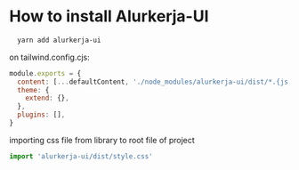 
<Meta title="Get Started/Installation" />

# How to install Alurkerja-UI

```bash
  yarn add alurkerja-ui
```

on tailwind.config.cjs:

```js
module.exports = {
  content: [...defaultContent, './node_modules/alurkerja-ui/dist/*.{js,ts,jsx,tsx}'],
  theme: {
    extend: {},
  },
  plugins: [],
}
```

importing css file from library to root file of project

```js
import 'alurkerja-ui/dist/style.css'
```
